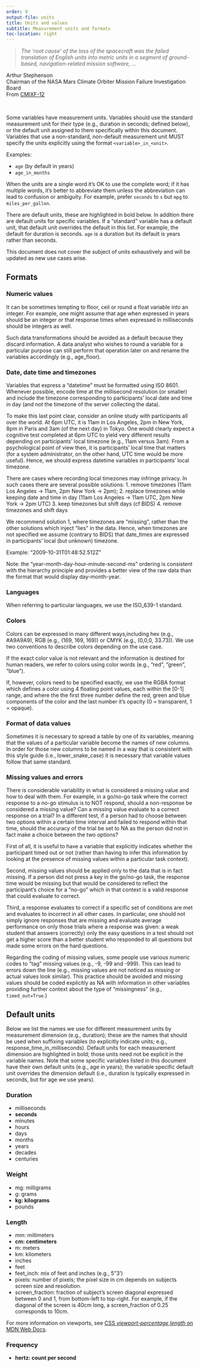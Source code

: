 ```yaml
---
order: 9
output-file: units
title: Units and values
subtitle: Measurement units and formats
toc-location: right
---
```


> *The 'root cause' of the loss of the spacecraft was the failed translation of English units into metric units in a segment of ground-based, navigation-related mission software, ...*

<div class="small text-end text-muted">Arthur Stephenson</div>
<div class="small text-end text-muted">Chairman of the NASA Mars Climate Orbiter Mission Failure Investigation Board</div>
<div class="small text-end text-muted">From [CMIXF-12](https://people.csail.mit.edu/jaffer/MIXF/CMIXF-12)</div>
<br />

Some variables have measurement units. Variables should use the standard measurement unit for their type (e.g., duration in seconds; defined below), or the default unit assigned to them specifically within this document. Variables that use a non-standard, non-default measurement unit MUST specify the units explicitly using the format `<variable>_in_<unit>`.

Examples:

-   `age` (by default in years)
-   `age_in_months`

When the units are a single word it's OK to use the complete word; if it has multiple words, it's better to abbreviate them unless the abbreviation can lead to confusion or ambiguity. For example, prefer `seconds` to `s` but `mpg` to `miles_per_gallon`.

:::{.callout-note}
There are default units, these are highlighted in bold below. In addition there are default units for specific variables. If a "standard" variable has a default unit, that default unit overrides the default in this list. For example, the default for duration is seconds. `age` is a duration but its default is years rather than seconds.
:::

This document does not cover the subject of units exhaustively and will be updated as new use cases arise.

## Formats

### Numeric values

It can be sometimes tempting to floor, ceil or round a float variable into an integer. For example, one might assume that age when expressed in years should be an integer or that response times when expressed in milliseconds should be integers as well.

Such data transformations should be avoided as a default because they discard information. A data analyst who wishes to round a variable for a particular purpose can still perform that operation later on and rename the variables accordingly (e.g., age_floor).

### Date, date time and timezones

Variables that express a "datetime" must be formatted using ISO 8601. Whenever possible, encode time at the millisecond resolution (or smaller) and include the timezone corresponding to participants' local date and time in day (and not the timezone of the server collecting the data).

To make this last point clear, consider an online study with participants all over the world. At 6pm UTC, it is 11am in Los Angeles, 2pm in New York, 8pm in Paris and 3am (of the next day) in Tokyo. One would clearly expect a cognitive test completed at 6pm UTC to yield very different results depending on participants' local timezone (e.g., 11am versus 3am). From a psychological point of view then, it is participants' local time that matters (for a system administrator, on the other hand, UTC time would be more useful). Hence, we should express datetime variables in participants' local timezone.

There are cases where recording local timezones may infringe privacy. In such cases there are several possible solutions: 1. remove timezones (11am Los Angeles -\> 11am, 2pm New York -\> 2pm); 2. replace timezones while keeping date and time in day (11am Los Angeles -\> 11am UTC, 2pm New York -\> 2pm UTC) 3. keep timezones but shift days (cf BIDS) 4. remove timezones and shift days

We recommend solution 1, where timezones are "missing", rather than the other solutions which inject "lies" in the data. Hence, when timezones are not specified we assume (contrary to BIDS) that date_times are expressed in participants' local (but unknown) timezone.

Example: "2009-10-31T01:48:52.512Z"

Note: the "year-month-day-hour-minute-second-ms" ordering is consistent with the hierarchy principle and provides a better view of the raw data than the format that would display day-month-year.

### Languages

When referring to particular languages, we use the ISO_639-1 standard.

### Colors

Colors can be expressed in many different ways,including hex (e.g., #A9A9A9), RGB (e.g., (169, 169, 169)) or CMYK (e.g., (0,0,0, 33.73)). We use two conventions to describe colors depending on the use case.

If the exact color value is not relevant and the information is destined for human readers, we refer to colors using color words (e.g., "red", "green", "blue").

If, however, colors need to be specified exactly, we use the RGBA format which defines a color using 4 floating point values, each within the \[0-1\] range, and where the the first three number define the red, green and blue components of the color and the last number it's opacity (0 = transparent, 1 = opaque).

### Format of data values

Sometimes it is necessary to spread a table by one of its variables, meaning that the values of a particular variable become the names of new columns. In order for those new columns to be named in a way that is consistent with this style guide (i.e., lower_snake_case) it is necessary that variable values follow that same standard.

### Missing values and errors

There is considerable variability in what is considered a missing value and how to deal with them. For example, in a go/no-go task where the correct response to a no-go stimulus is to NOT respond, should a non-response be considered a missing value? Can a missing value evaluate to a correct response on a trial? In a different test, if a person had to choose between two options within a certain time interval and failed to respond within that time, should the accuracy of the trial be set to NA as the person did not in fact make a choice between the two options?

First of all, it is useful to have a variable that explicitly indicates whether the participant timed out or not (rather than having to infer this information by looking at the presence of missing values within a particular task context).

Second, missing values should be applied only to the data that is in fact missing. If a person did not press a key in the go/no-go task, the response time would be missing but that would be considered to reflect the participant's choice for a "no-go" which in that context is a valid response that could evaluate to correct.

Third, a response evaluates to correct if a specific set of conditions are met and evaluates to incorrect in all other cases. In particular, one should not simply ignore responses that are missing and evaluate average performance on only those trials where a response was given: a weak student that answers (correctly) only the easy questions in a test should not get a higher score than a better student who responded to all questions but made some errors on the hard questions.

Regarding the coding of missing values, some people use various numeric codes to "tag" missing values (e.g., -9, -99 and -999). This can lead to errors down the line (e.g., missing values are not noticed as missing or actual values look similar). This practice should be avoided and missing values should be coded explicitly as NA with information in other variables providing further context about the type of "missingness" (e.g., `timed_out=True`.)

## Default units

Below we list the names we use for different measurement units by measurement dimension (e.g., duration); these are the names that should be used when suffixing variables (to explicitly indicate units; e.g., response_time_in_milliseconds). Default units for each measurement dimension are highlighted in bold; those units need not be explicit in the variable names. Note that some specific variables listed in this document have their own default units (e.g., age in years); the variable specific default unit overrides the dimension default (i.e., duration is typically expressed in seconds, but for age we use years).

### Duration

-   milliseconds
-   **seconds**
-   minutes
-   hours
-   days
-   months
-   years
-   decades
-   centuries

### Weight

-   mg: milligrams
-   g: grams
-   **kg: kilograms**
-   pounds

### Length

-   mm: millimeters
-   **cm: centimeters**
-   m: meters
-   km: kilometers
-   inches
-   feet
-   feet_inch: mix of feet and inches (e.g., 5"3')
-   pixels: number of pixels; the pixel size in cm depends on subjects screen size and resolution.
-   screen_fraction: fraction of subject's screen diagonal expressed between 0 and 1, from bottom-left to top-right. For example, if the diagonal of the screen is 40cm long, a screen_fraction of 0.25 corresponds to 10cm.

:::{.callout-note}
For more information on viewports, see [CSS *viewport-percentage length* on MDN Web Docs](https://developer.mozilla.org/en-US/docs/Web/CSS/length#relative_length_units_based_on_viewport).
:::

### Frequency

-   **hertz: count per second**